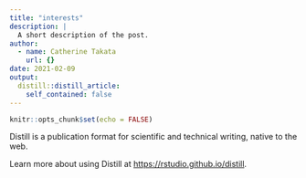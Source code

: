 ```yaml
---
title: "interests"
description: |
  A short description of the post.
author:
  - name: Catherine Takata
    url: {}
date: 2021-02-09
output:
  distill::distill_article:
    self_contained: false
---
```



```r
knitr::opts_chunk$set(echo = FALSE)
```

Distill is a publication format for scientific and technical writing, native to the web.

Learn more about using Distill at <https://rstudio.github.io/distill>.


